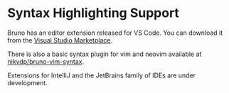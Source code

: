 # Syntax Highlighting Support

Bruno has an editor extension released for VS Code.  You can download it from the [Visual Studio Marketplace](https://marketplace.visualstudio.com/items?itemName=bruno-api-client.bruno).

There is also a basic syntax plugin for vim and neovim available at [nikvdp/bruno-vim-syntax](https://github.com/nikvdp/bruno-vim-syntax).

Extensions for IntelliJ and the JetBrains family of IDEs are under development.
